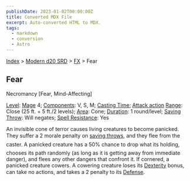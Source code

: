 ```yaml
---
publishDate: 2023-01-02T00:00:00Z
title: Converted MDX File
excerpt: Auto-converted HTML to MDX.
tags:
  - markdown
  - conversion
  - Astro
---
```






[Index](-index) > [Modern d20 SRD](modern-d20-srd-index) > [FX](modern-d20-srd-fx-index) > Fear




## Fear


Necromancy [Fear, Mind-Affecting]


[Level](modern-d20-srd-fx-level): [Mage](modern-d20-srd-classes-advanced-mage) 4; [Components](modern-d20-srd-fx-components): V, S, M; [Casting Time](modern-d20-srd-fx-casting-time); [Attack action](modern-d20-srd-combat-attack-actions) [Range](modern-d20-srd-fx-range): Close (25 ft. + 5 ft./2 levels); [Area](modern-d20-srd-fx-area): Cone; [Duration](modern-d20-srd-fx-duration):  1 round/level; [Saving Throw](modern-d20-srd-basics-saving-throws): Will negates; [Spell Resistance](modern-d20-srd-special-abilities-spell-resistance): Yes


An invisible cone of terror causes living creatures to become panicked. They suffer a 2 morale penalty on [saving
throws](modern-d20-srd-basics-saving-throws), and they flee from the caster. A panicked creature has a 50% chance to drop what its holding, chooses its path randomly (as long as it is getting away from immediate danger), and flees any other dangers that confront it. If cornered, a panicked creature cowers. A cowering creature loses its [Dexterity](modern-d20-srd-basics-ability-scores) bonus, can take no actions, and takes a 2 penalty to its [Defense](modern-d20-srd-combat-defense).




